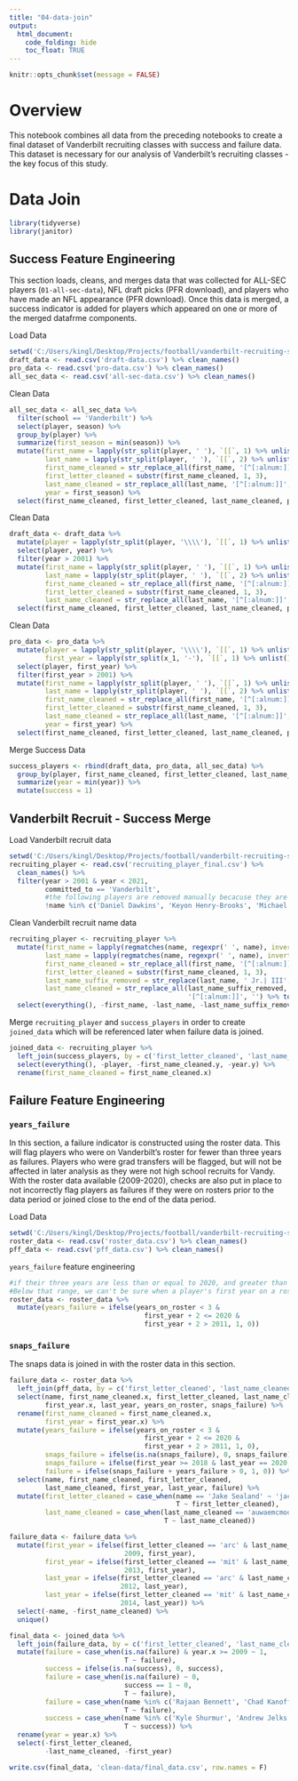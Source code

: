 ```yaml
---
title: "04-data-join"
output:
  html_document:
    code_folding: hide
    toc_float: TRUE
---
```


```r
knitr::opts_chunk$set(message = FALSE)
```

# Overview

This notebook combines all data from the preceding notebooks to create a final dataset of Vanderbilt recruiting classes with success and failure data. This dataset is necessary for our analysis of Vanderbilt's recruiting classes - the key focus of this study. 

# Data Join

```r
library(tidyverse)
library(janitor)
```

## Success Feature Engineering

This section loads, cleans, and merges data that was collected for ALL-SEC players (`01-all-sec-data`), NFL draft picks (PFR download), and players who have made an NFL appearance (PFR download). Once this data is merged, a success indicator is added for players which appeared on one or more of the merged datafrme components. 

Load Data
```r
setwd('C:/Users/kingl/Desktop/Projects/football/vanderbilt-recruiting-study/preliminary-data/')
draft_data <- read.csv('draft-data.csv') %>% clean_names()
pro_data <- read.csv('pro-data.csv') %>% clean_names()
all_sec_data <- read.csv('all-sec-data.csv') %>% clean_names()
```

Clean Data
```r
all_sec_data <- all_sec_data %>% 
  filter(school == 'Vanderbilt') %>% 
  select(player, season) %>% 
  group_by(player) %>% 
  summarize(first_season = min(season)) %>% 
  mutate(first_name = lapply(str_split(player, ' '), `[[`, 1) %>% unlist(),
         last_name = lapply(str_split(player, ' '), `[[`, 2) %>% unlist(),
         first_name_cleaned = str_replace_all(first_name, '[^[:alnum:]]', '') %>% tolower(),
         first_letter_cleaned = substr(first_name_cleaned, 1, 3),
         last_name_cleaned = str_replace_all(last_name, '[^[:alnum:]]', '') %>% tolower(),
         year = first_season) %>% 
  select(first_name_cleaned, first_letter_cleaned, last_name_cleaned, player, year)
```

Clean Data
```r
draft_data <- draft_data %>% 
  mutate(player = lapply(str_split(player, '\\\\'), `[[`, 1) %>% unlist()) %>% 
  select(player, year) %>% 
  filter(year > 2001) %>% 
  mutate(first_name = lapply(str_split(player, ' '), `[[`, 1) %>% unlist(),
         last_name = lapply(str_split(player, ' '), `[[`, 2) %>% unlist(),
         first_name_cleaned = str_replace_all(first_name, '[^[:alnum:]]', '') %>% tolower(),
         first_letter_cleaned = substr(first_name_cleaned, 1, 3),
         last_name_cleaned = str_replace_all(last_name, '[^[:alnum:]]', '') %>% tolower()) %>% 
  select(first_name_cleaned, first_letter_cleaned, last_name_cleaned, player, year)
```

Clean Data
```r
pro_data <- pro_data %>% 
  mutate(player = lapply(str_split(player, '\\\\'), `[[`, 1) %>% unlist(),
         first_year = lapply(str_split(x_1, '-'), `[[`, 1) %>% unlist()) %>% 
  select(player, first_year) %>% 
  filter(first_year > 2001) %>% 
  mutate(first_name = lapply(str_split(player, ' '), `[[`, 1) %>% unlist(),
         last_name = lapply(str_split(player, ' '), `[[`, 2) %>% unlist(),
         first_name_cleaned = str_replace_all(first_name, '[^[:alnum:]]', '') %>% tolower(),
         first_letter_cleaned = substr(first_name_cleaned, 1, 3),
         last_name_cleaned = str_replace_all(last_name, '[^[:alnum:]]', '') %>% tolower(),
         year = first_year) %>% 
  select(first_name_cleaned, first_letter_cleaned, last_name_cleaned, player, year)
```

Merge Success Data
```r
success_players <- rbind(draft_data, pro_data, all_sec_data) %>% 
  group_by(player, first_name_cleaned, first_letter_cleaned, last_name_cleaned) %>% 
  summarize(year = min(year)) %>% 
  mutate(success = 1)
```

## Vanderbilt Recruit - Success Merge

Load Vanderbilt recruit data
```r
setwd('C:/Users/kingl/Desktop/Projects/football/vanderbilt-recruiting-study/clean-data/')
recruiting_player <- read.csv('recruiting_player_final.csv') %>% 
  clean_names() %>% 
  filter(year > 2001 & year < 2021, 
         committed_to == 'Vanderbilt',
         #the following players are removed manually becacuse they are imperfect duplicates
         !name %in% c('Daniel Dawkins', 'Keyon Henry-Brooks', 'Michael Wright'))
```
Clean Vanderbilt recruit name data
```r
recruiting_player <- recruiting_player %>% 
  mutate(first_name = lapply(regmatches(name, regexpr(' ', name), invert = T), `[[`, 1) %>% unlist(),
         last_name = lapply(regmatches(name, regexpr(' ', name), invert = T), `[[`, 2) %>% unlist(),
         first_name_cleaned = str_replace_all(first_name, '[^[:alnum:]]', '') %>% tolower(),
         first_letter_cleaned = substr(first_name_cleaned, 1, 3),
         last_name_suffix_removed = str_replace(last_name, ' Jr.| III', ''),
         last_name_cleaned = str_replace_all(last_name_suffix_removed, 
                                             '[^[:alnum:]]', '') %>% tolower()) %>% 
  select(everything(), -first_name, -last_name, -last_name_suffix_removed)
```

Merge `recruiting_player` and `success_players` in order to create `joined_data` which will be referenced later when failure data is joined. 
```r
joined_data <- recruiting_player %>% 
  left_join(success_players, by = c('first_letter_cleaned', 'last_name_cleaned')) %>% 
  select(everything(), -player, -first_name_cleaned.y, -year.y) %>% 
  rename(first_name_cleaned = first_name_cleaned.x)
```

## Failure Feature Engineering

### `years_failure`

In this section, a failure indicator is constructed using the roster data. This will flag players who were on Vanderbilt's roster for fewer than three years as failures. Players who were grad transfers will be flagged, but will not be affected in later analysis as they were not high school recruits for Vandy. With the roster data available (2009-2020), checks are also put in place to not incorrectly flag players as failures if they were on rosters prior to the data period or joined close to the end of the data period.

Load Data
```r
setwd('C:/Users/kingl/Desktop/Projects/football/vanderbilt-recruiting-study/clean-data/')
roster_data <- read.csv('roster_data.csv') %>% clean_names()
pff_data <- read.csv('pff_data.csv') %>% clean_names()
```

`years_failure` feature engineering
```r
#if their three years are less than or equal to 2020, and greater than 2011, then they can be considered a years_failure.
#Below that range, we can't be sure when a player's first year on a roster was. Above that range, they may still be at the university as their eligibility has not expired
roster_data <- roster_data %>%
  mutate(years_failure = ifelse(years_on_roster < 3 &
                                  first_year + 2 <= 2020 &
                                  first_year + 2 > 2011, 1, 0))
```

### `snaps_failure`

The snaps data is joined in with the roster data in this section. 
```r
failure_data <- roster_data %>% 
  left_join(pff_data, by = c('first_letter_cleaned', 'last_name_cleaned')) %>% 
  select(name, first_name_cleaned.x, first_letter_cleaned, last_name_cleaned,
         first_year.x, last_year, years_on_roster, snaps_failure) %>% 
  rename(first_name_cleaned = first_name_cleaned.x,
         first_year = first_year.x) %>% 
  mutate(years_failure = ifelse(years_on_roster < 3 &
                                  first_year + 2 <= 2020 &
                                  first_year + 2 > 2011, 1, 0),
         snaps_failure = ifelse(is.na(snaps_failure), 0, snaps_failure),
         snaps_failure = ifelse(first_year >= 2018 & last_year == 2020, 0, snaps_failure),
         failure = ifelse(snaps_failure + years_failure > 0, 1, 0)) %>%
  select(name, first_name_cleaned, first_letter_cleaned, 
         last_name_cleaned, first_year, last_year, failure) %>% 
  mutate(first_letter_cleaned = case_when(name == 'Jake Sealand' ~ 'jac',
                                          T ~ first_letter_cleaned),
         last_name_cleaned = case_when(last_name_cleaned == 'auwaemcmoore' ~ 'auwae',
                                       T ~ last_name_cleaned))

failure_data <- failure_data %>% 
  mutate(first_year = ifelse(first_letter_cleaned == 'arc' & last_name_cleaned == 'barnes', 
                             2009, first_year),
         first_year = ifelse(first_letter_cleaned == 'mit' & last_name_cleaned == 'parsons', 
                             2013, first_year),
         last_year = ifelse(first_letter_cleaned == 'arc' & last_name_cleaned == 'barnes',
                            2012, last_year),
         last_year = ifelse(first_letter_cleaned == 'mit' & last_name_cleaned == 'parsons',
                            2014, last_year)) %>% 
  select(-name, -first_name_cleaned) %>% 
  unique()
```

```r
final_data <- joined_data %>% 
  left_join(failure_data, by = c('first_letter_cleaned', 'last_name_cleaned')) %>%
  mutate(failure = case_when(is.na(failure) & year.x >= 2009 ~ 1,
                             T ~ failure),
         success = ifelse(is.na(success), 0, success),
         failure = case_when(is.na(failure) ~ 0,
                             success == 1 ~ 0,
                             T ~ failure),
         failure = case_when(name %in% c('Rajaan Bennett', 'Chad Kanoff') ~ 0,
                             T ~ failure),
         success = case_when(name %in% c('Kyle Shurmur', 'Andrew Jelks') ~ 1,
                             T ~ success)) %>% 
  rename(year = year.x) %>% 
  select(-first_letter_cleaned, 
         -last_name_cleaned, -first_year)


```

```r
write.csv(final_data, 'clean-data/final_data.csv', row.names = F)
```
